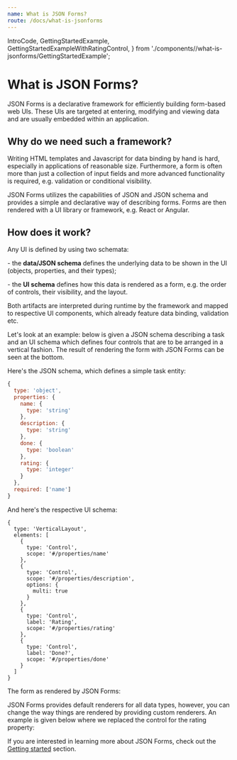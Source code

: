 ```yaml
---
name: What is JSON Forms?
route: /docs/what-is-jsonforms
---
```


  IntroCode,
  GettingStartedExample,
  GettingStartedExampleWithRatingControl,
} from './components//what-is-jsonforms/GettingStartedExample';

# What is JSON Forms?

JSON Forms is a declarative framework for efficiently building form-based web UIs.
These UIs are targeted at entering, modifying and viewing data and are usually embedded within an application.

## Why do we need such a framework?

Writing HTML templates and Javascript for data binding by hand is hard, especially in applications
of reasonable size.
Furthermore, a form is often more than just a collection of input fields and more
advanced functionality is required, e.g. validation or conditional visibility.

JSON Forms utilizes the capabilities of JSON and JSON schema and
provides a simple and declarative way of describing forms.
Forms are then rendered with a UI library or framework, e.g. React or Angular.

## How does it work?

Any UI is defined by using two schemata:

\- the **data/JSON schema** defines the underlying data to be shown in the UI
(objects, properties, and their types);

\- the **UI schema** defines how this data is rendered as a form, e.g. the
order of controls, their visibility, and the layout.

Both artifacts are interpreted during runtime by the framework and mapped to respective UI components,
which already feature data binding, validation etc.

Let's look at an example: below is given a JSON schema describing a task and an
UI schema which defines four controls that are to be arranged in a vertical fashion.
The result of rendering the form with JSON Forms can be seen at the bottom.

Here's the JSON schema, which defines a simple task entity:

```javascript
{
  type: 'object',
  properties: {
    name: {
      type: 'string'
    },
    description: {
      type: 'string'
    },
    done: {
      type: 'boolean'
    },
    rating: {
      type: 'integer'
    }
  },
  required: ['name']
}
```

And here's the respective UI schema:

```
{
  type: 'VerticalLayout',
  elements: [
    {
      type: 'Control',
      scope: '#/properties/name'
    },
    {
      type: 'Control',
      scope: '#/properties/description',
      options: {
        multi: true
      }
    },
    {
      type: 'Control',
      label: 'Rating',
      scope: '#/properties/rating'
    },
    {
      type: 'Control',
      label: 'Done?',
      scope: '#/properties/done'
    }
  ]
}
```

The form as rendered by JSON Forms:

<GettingStartedExample />

JSON Forms provides default renderers for all data types, however, you can change the way things are rendered by
providing custom renderers. An example is given below where we replaced the control for the rating property:

<GettingStartedExampleWithRatingControl />

If you are interested in learning more about JSON Forms, check out
the [Getting started](/docs/getting-started) section.
